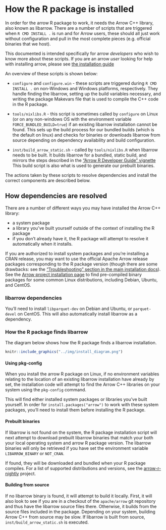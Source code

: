 # How the R package is installed

In order for the arrow R package to work, it needs the Arrow C++ library, 
also known as libarrow.  There are a number of scripts that are triggered 
when `R CMD INSTALL .` is run and for Arrow users, these should all just work 
without configuration and pull in the most complete pieces (e.g. official 
binaries that we host).

This documented is intended specifically for arrow _developers_ who wish to know 
more about these scripts.  If you are an arrow _user_ looking for help with 
installing arrow, please see [the installation guide](../install.html)

An overview of these scripts is shown below:

* `configure` and `configure.win` - these scripts are triggered during
`R CMD INSTALL .` on non-Windows and Windows platforms, respectively. They
handle finding the libarrow, setting up the build variables necessary, and
writing the package Makevars file that is used to compile the C++ code in the R
package.

* `tools/nixlibs.R` - this script is sometimes called by `configure` on Linux
(or on any non-windows OS with the environment variable
`FORCE_BUNDLED_BUILD=true`) if an existing libarrow installation cannot be found.
This sets up the build process for our bundled builds (which is the default on 
linux) and checks for binaries or downloads libarrow from source depending on 
dependency availability and build configuration.

* `inst/build_arrow_static.sh` - called by `tools/nixlibs.R` when libarrow  
needs to be built.  It builds libarrow for a bundled, static build, and
mirrors the steps described in the ["Arrow R Developer Guide" vignette](./setup.html)
This build script is also what is used to generate our prebuilt binaries.

The actions taken by these scripts to resolve dependencies and install the 
correct components are described below.

## How dependencies are resolved

There are a number of different ways you may have installed the Arrow C++ library:

* a system package
* a library you've built yourself outside of the context of installing the R package
* if you don't already have it, the R package will attempt to resolve it automatically when it installs.

If you are authorized to install system packages and you're installing a CRAN release,
you may want to use the official Apache Arrow release packages corresponding to 
the R package version (though there are some drawbacks: see the 
["Troubleshooting" section in the main installation docs]("../install.html)).
See the [Arrow project installation page](https://arrow.apache.org/install/)
to find pre-compiled binary packages for some common Linux distributions,
including Debian, Ubuntu, and CentOS.

### libarrow dependencies

You'll need to install `libparquet-dev` on Debian and Ubuntu, or `parquet-devel` on CentOS.
This will also automatically install libarrow as a dependency.

### How the R package finds libarrow

The diagram below shows how the R package finds a libarrow installation.

```r
knitr::include_graphics("../img/install_diagram.png")
```

#### Using pkg-config

When you install the arrow R package on Linux, if no environment variables 
relating to the location of an existing libarrow installation have already by 
set, the installation code will attempt to find the Arrow C++ libraries on
your system using the `pkg-config` command.

This will find either installed system packages or libraries you've built yourself.
In order for `install.packages("arrow")` to work with these system packages,
you'll need to install them before installing the R package.

#### Prebuilt binaries

If libarrow is not found on the system, the R package installation 
script will next attempt to download prebuilt libarrow binaries
that match your both your local operating system and arrow R package version.
The libarrow binaries will only be retrieved if you have set the environment variable
`LIBARROW_BINARY` or `NOT_CRAN`.

If found, they will be downloaded and bundled when your R package compiles.
For a list of supported distributions and versions,
see the [arrow-r-nightly](https://github.com/ursa-labs/arrow-r-nightly/blob/master/README.md) project.

#### Building from source

If no libarrow binary is found, it will attempt to build it locally.
First, it will also look to see if you are in a checkout of the `apache/arrow` 
git repository and thus have the libarrow source files there.
Otherwise, it builds from the source files included in the package.
Depending on your system, building Arrow C++ from source may be slow. If 
libarrow is built from source, `inst/build_arrow_static.sh` is executed.
